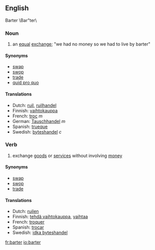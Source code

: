 ==English==
Barter \Bar"ter\

===Noun===
#an [[equal]] [[exchange]]; "we had no money so we had to live by barter"

====Synonyms====
*[[swap]]
*[[swop]]
*[[trade]]
*[[quid pro quo]]

====Translations====
*Dutch: [[ruil]], [[ruilhandel]]
*Finnish: [[vaihtokauppa]]
*French: [[troc]] ''m''
*German: [[Tauschhandel]] ''m''
*Spanish: [[trueque]]
*Swedish: [[byteshandel]] ''c''

===Verb===
#exchange [[goods]] or [[services]] without involving [[money]]

====Synonyms====
*[[swap]]
*[[swop]]
*[[trade]]

====Translations====
*Dutch: [[ruilen]]
*Finnish: [[tehdä vaihtokauppa]], [[vaihtaa]]
*French: [[troquer]]
*Spanish: [[trocar]]
*Swedish: [[idka byteshandel]]

[[fr:barter]]
[[io:barter]]